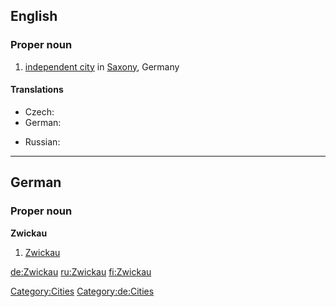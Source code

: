 ==English==
{{wikipedia}}

===Proper noun===
{{en-proper noun}}

# [[independent city]] in [[Saxony]], Germany

====Translations====
{{trans-top|city in Germany}}
* Czech: {{t|cs|Cvikov|m}}
* German: {{t|de|Zwickau|n}}
{{trans-mid}}
* Russian: {{t|ru|Цвиккау|m|tr=Cvíkkau, Cvikkáu}} {{indeclinable}}
{{trans-bottom}}

[[Category:Cities]]

----

==German==
{{wikipedia|lang=de}}
===Proper noun===
'''Zwickau'''
# [[Zwickau#English|Zwickau]]

[[Category:de:Cities]]

[[de:Zwickau]]
[[ru:Zwickau]]
[[fi:Zwickau]]